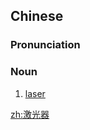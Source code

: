 ==Chinese==
{{zh-forms|type=21}}

===Pronunciation===
{{zh-pron
|m=jīguāngqì
|c=gik1 gwong1 hei3
|cat=n
}}

===Noun===
{{zh-noun}}

# [[laser]]

[[zh:激光器]]